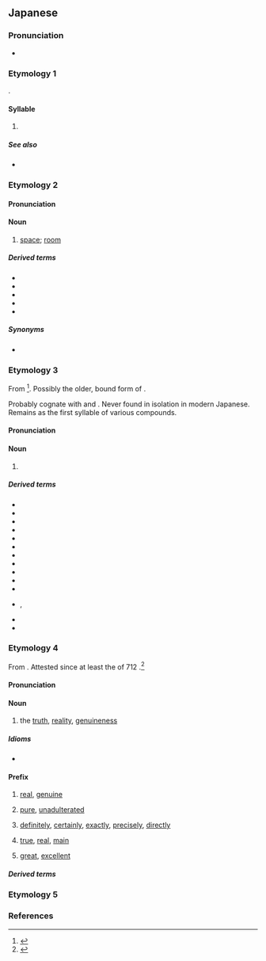 {{character info}}
==Japanese==
{{stroke order|strokes=3}}

===Pronunciation===
* {{ja-pron}}

===Etymology 1===
{{ja-kana-mannyogana-etym}}.

====Syllable====
{{ja-syllable}}

# {{ja-kana-def}}

=====See also=====
* {{list:Hiragana/ja}}

===Etymology 2===
{{anchor|間}}
{{ja-kanjitab|alt=間}}

====Pronunciation====
{{ja-pron|ま|acc=0|acc_ref=DJR,NHK}}

====Noun====
{{ja-noun|ま}}

# {{ja-def|間}} [[space]]; [[room]]

=====Derived terms=====
* {{ja-r|床の間|とこ の ま}}
* {{ja-r|茶の間|ちゃ の ま}}
* {{ja-r|束の間|つか の ま}}
* {{ja-r|間に合う|ま に あう}}
* {{ja-r|間もなく|ま も なく}}

=====Synonyms=====
* {{ja-r|中|なか}}

===Etymology 3===
{{anchor|目}}
{{ja-kanjitab|alt=目}}

From {{inh|ja|ojp|sort=ま|-}}<ref name="KDJ">{{R:Kokugo Dai Jiten}}</ref>. Possibly the older, bound form of {{m|ojp|め#目,眼|目|tr=me<sub>2</sub>}}.

Probably cognate with {{m|ja|見る|tr=miru||to see}} and {{m|ja|め#芽|芽|tr=me|bud}}. Never found in isolation in modern Japanese. Remains as the first syllable of various compounds.

====Pronunciation====
{{ja-pron}}

====Noun====
{{ja-noun}}

# {{ja-def|目}} {{form of|ja|prefixal bound form|ja|め|tr=me|t=[[eye]]}}

=====Derived terms=====
{{der-top3}}
* {{ja-r|前|まえ}}
* {{ja-r|瞬ぐ|まじろぐ|to blink, wink}}
* {{ja-r|瞬く|またたく|to [[blink]], [[wink]]}}
* {{ja-r|睫|まつげ|[[eyelash]]}}
* {{ja-r|眼間|まなかい|[[between]] one's eyes}}
* {{ja-r|眼|まなこ|[[eyeball]]}}
* {{ja-r|眼差し|まなざし|[[look#Noun|look]], [[gaze]]}}
* {{ja-r|眦|まなじり|[[corner]] of the [[eye]]}}
* {{ja-r|まのあたり||just [[before]] one's eyes}}
* {{ja-r|瞬く|まばたく|to blink, wink}}
* {{ja-r|目%深|ま%ぶか|[[wear]]ing low over one's eyes}}
* {{ja-r|瞼|まぶた}}, {{ja-r|瞼|まなぶた|[[eyelid]]}}
* {{ja-r|眉|まみえ|[[eyebrow]]}}
* {{ja-r|眉|まゆ|eyebrow}}
{{der-bottom}}

===Etymology 4===
{{anchor|真}}
{{ja-kanjitab|alt=真}}

From {{inh|ja|ojp|-}}.  Attested since at least the ''{{w|Kojiki}}'' of 712 {{CE}}.<ref name="KDJ">{{R:Kokugo Dai Jiten}}</ref>

====Pronunciation====
{{sense|noun}} {{ja-pron|acc=0|acc_ref=DJR,NHK}}
{{sense|prefix}} {{ja-pron}}
: {{q|pitch accent depends on the entire prefixed word}}

====Noun====
{{ja-noun}}

# {{defdate|from 712}} {{ja-def|真}} the [[truth]], [[reality]], [[genuineness]]
#: {{synonyms|ja|真実|tr1=shinjitsu|本当|tr2=hontō}}

=====Idioms=====
* {{ja-r|真に受ける|ま に うける}}

====Prefix====
{{ja-pos|prefix}}

<!--# [[just#Adjective|just]], [[right]], [[pure]], [[genuine]], [[true]], [[real]]-->
# {{defdate|from 720}} {{ja-def|真}} [[real]], [[genuine]]
#: {{ja-usex|'''真'''心|'''ま'''ごころ|one's '''[[real]]''' [[mind]], one's '''real''' [[thought]]s and [[feeling]]s about something}}
# {{defdate|from 759}} {{ja-def|真}} [[pure]], [[unadulterated]]
#: {{ja-usex|'''真'''%白|'''ま'''%しろ|'''[[pure]]''' [[white]]}}
# {{defdate|from 1595}} {{ja-def|真}} [[definitely]], [[certainly]], [[exactly]], [[precisely]], [[directly]]
#: {{ja-usex|'''真'''%上|'''ま'''%うえ|'''[[directly]]''' [[above]]}}
# {{defdate|from }} {{ja-def|真}} [[true]], [[real]], [[main]] {{q|appended to words for [[animal]]s or [[plant]]s to indicate the [[representative]] [[type]]}}
#: {{ja-usex|'''真'''%竹|'''ま'''%たけ|'''[[true]]''' [[bamboo]]}}
# {{defdate|from 759}} {{ja-def|真}} {{lb|ja|archaic|possibly|_|obsolete|honorific}} [[great]], [[excellent]]
#: {{ja-usex|'''真'''%熊%野|'''ま'''%くま%の|'''[[great]]''' [[Kumano]]}}

=====Derived terms=====
{{der-top4}}
{{ja-r/multi|data=
* {{ja-r/args|真%赤|ま%あか}}, {{ja-r/args|真っ赤|まっか}}
* {{ja-r/args|真%新しい|ま%あたらしい}}
* {{ja-r/args|真%一%文%字|ま%いち%もん%じ}}
* {{ja-r/args|真%上|ま%うえ}}
* {{ja-r/args|真%後ろ|ま%うしろ}}
* {{ja-r/args|真%顔|ま%がお}}
* {{ja-r/args|真%仮%名|ま%が%な}}
* {{ja-r/args|真%鴨|ま%がも}}
* {{ja-r/args|真%木|ま%き|rom=-}}, {{ja-r|槙|まき}}
* {{ja-r/args|真%北|ま%きた}}
* {{ja-r/args|真%際|ま%ぎわ}}
* {{ja-r/args|真っ暗|まっくら}}
* {{ja-r/args|真っ暗%闇|まっくら%やみ}}
* {{ja-r/args|真%黒|ま%くろ}}, {{ja-r/args|真っ黒|まっくろ}}
* {{ja-r/args|真っ黒い|まっくろい}}
* {{ja-r/args|真%桑%瓜|ま%くわ%うり}}
* {{ja-r/args|真%鯉|ま%ごい}}
* {{ja-r/args|真っ向|まっこう}}
* {{ja-r/args|真%心|ま%ごころ}}
* {{ja-r/args|真%菰|ま%こも}}
* {{ja-r/args|真っ最%中|まっさい%ちゅう|[[in full swing]], in the [[midst]]}}
* {{ja-r/args|真%盛り|ま%さかり}}, {{ja-r/args|真っ盛り|まっさかり}}
* {{ja-r/args|真%青|ま%さお}}, {{ja-r/args|真っ青|まっさお}}
* {{ja-r/args|真%逆|ま%さか}}
* {{ja-r/args|真%逆様|ま%さかさま}}, {{ja-r/args|真っ逆様|まっさかさま}}
* {{ja-r/args|真っ先|まっさき}}
* {{ja-r/args|真%砂|ま%さご}}
* {{ja-r/args|真%四%角|ま%し%かく}}
* {{ja-r/args|驀地|まっしぐら}}
* {{ja-r/args|真%下|ま%した}}
* {{ja-r/args|真%清水|ま%しみず}}
* {{ja-r/args|真%正%直|ま%しょう%じき}}, {{ja-r/args|真っ正%直|まっしょう%じき}}
* {{ja-r/args|真%正%面|ま%しょう%めん}}, {{ja-r/args|真っ正%面|まっしょう%めん}}
*  {{ja-r/args|真%白|ま%しろ}}, {{ja-r/args|真っ白|まっしろ}}
* {{ja-r/args|真%白い|ま%しろい}}, {{ja-r/args|真っ白い|まっしろい}}
* {{ja-r/args|真っ直ぐ|まっすぐ}}
* {{ja-r/args|真%鯛|ま%だい}}
* {{ja-r/args|真%竹|ま%だけ}}
* {{ja-r/args|真っ只%中|まっただ%なか}}
* {{ja-r/args|真%土|ま%つち}}
* {{ja-r/args|真%艫|ま%とも}}
* {{ja-r/args|真%面|ま%とも}}
* {{ja-r/args|真%名|ま%な}}
* {{ja-r/args|真%魚|ま%な}}
* {{ja-r/args|真%中|ま%なか}}, {{ja-r/args|真ん中|まんなか}}
* {{ja-r/args|真%夏|ま%なつ}}
* {{ja-r/args|真%西|ま%にし}}
* {{ja-r/args|真%人%間|ま%にん%げん}}
* {{ja-r/args|真%似|ま%ね}}
* {{ja-r/args|真%似る|ま%ねる}}
* {{ja-r/args|真%裸|ま%はだか}}, {{ja-r/args|真っ裸|まっぱだか}}
* {{ja-r/args|真%平|ま%ひら}}, {{ja-r/args|真っ平|まっぴら}}
* {{ja-r/args|真%昼|ま%ひる}}
* {{ja-r/args|真%東|ま%ひがし}}
* {{ja-r/args|真%昼|ま%ひる}}
* {{ja-r/args|真%二つ|ま%ふたつ}}
* {{ja-r/args|真%冬|ま%ふゆ}}
* {{ja-r/args|真%帆|ま%ほ}}
* {{ja-r/args|真ん前|まんまえ}}
* {{ja-r/args|真ん丸|まんまる|rom=-}}, {{ja-r/args|真ん円|まんまる}}
* {{ja-r/args|真ん丸い|まんまるい|rom=-}}, {{ja-r/args|真ん円い|まんまるい}}
* {{ja-r/args|真%水|ま%みず}}
* {{ja-r/args|真%南|ま%みなみ}}
* {{ja-r/args|真%向かい|ま%むかい|rom=-}}, {{ja-r/args|真%向い|ま%むかい}}
* {{ja-r/args|真%向き|ま%むき}}
* {{ja-r/args|真%物|ま%もの}}
* {{ja-r/args|真%夜|ま%よ}}
* {{ja-r/args|真%横|ま%よこ}}
* {{ja-r/args|真%夜%中|ま%よ%なか}}
* {{ja-r/args|真%綿|ま%わた}}
}}
{{der-bottom}}

===Etymology 5===
{{anchor|魔}}
{{ja-see-kango|魔}}

===References===
<references/>